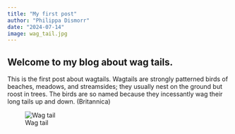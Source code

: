```yaml
---
title: "My first post"
author: "Philippa Dismorr"
date: "2024-07-14"
image: wag_tail.jpg
---
```

## Welcome to my blog about wag tails. 

This is the first post about wagtails. Wagtails are strongly patterned birds of beaches, meadows, and streamsides; they usually nest on the ground but roost in trees. The birds are so named because they incessantly wag their long tails up and down. (Britannica)

![Wag tail](wag_tail.jpg)
